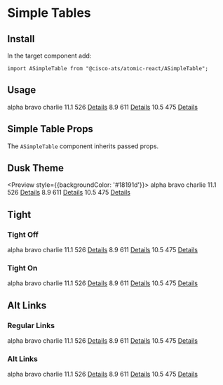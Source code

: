 

<Meta title="Components/Simple Tables" component={ASimpleTable} />

# Simple Tables

## Install

In the target component add:

```
import ASimpleTable from "@cisco-ats/atomic-react/ASimpleTable";
```

## Usage

<Preview>
  <Story name="usage-1">
    <AApp>
      <ASimpleTable striped tight>
        <thead>
          <tr>
            <th className="text-capitalize">alpha</th>
            <th className="text-capitalize text-align-center">bravo</th>
            <th className="text-capitalize text-align-center">charlie</th>
          </tr>
        </thead>
        <tbody>
          <tr>
            <td>11.1</td>
            <td className="text-align-center">526</td>
            <td className="text-align-right"><a href="/" target="_blank">Details</a></td>
          </tr>
          <tr>
            <td>8.9</td>
            <td className="text-align-center">611</td>
            <td className="text-align-right"><a href="/" target="_blank">Details</a></td>
          </tr>
          <tr>
            <td>10.5</td>
            <td className="text-align-center">475</td>
            <td className="text-align-right"><a href="/" target="_blank">Details</a></td>
          </tr>
        </tbody>
      </ASimpleTable>
    </AApp>
  </Story>
</Preview>

## Simple Table Props

The `ASimpleTable` component inherits passed props.

<Props of={ASimpleTable} />

## Dusk Theme

<Preview style={{backgroundColor: '#18191d'}}>
  <Story name="dusk-1">
    <AApp theme="dusk">
      <ASimpleTable striped tight>
        <thead>
          <tr>
            <th className="text-capitalize">alpha</th>
            <th className="text-capitalize text-align-center">bravo</th>
            <th className="text-capitalize text-align-center">charlie</th>
          </tr>
        </thead>
        <tbody>
          <tr>
            <td>11.1</td>
            <td className="text-align-center">526</td>
            <td className="text-align-right"><a href="/" target="_blank">Details</a></td>
          </tr>
          <tr>
            <td>8.9</td>
            <td className="text-align-center">611</td>
            <td className="text-align-right"><a href="/" target="_blank">Details</a></td>
          </tr>
          <tr>
            <td>10.5</td>
            <td className="text-align-center">475</td>
            <td className="text-align-right"><a href="/" target="_blank">Details</a></td>
          </tr>
        </tbody>
      </ASimpleTable>
    </AApp>
  </Story>
</Preview>

## Tight

<Preview>
  <Story name="tight-1">
    <AApp>
      <div className="pr-4">
        <h3>Tight Off</h3>
        <ASimpleTable>
          <thead>
            <tr>
              <th className="text-capitalize">alpha</th>
              <th className="text-capitalize text-align-center">bravo</th>
              <th className="text-capitalize text-align-center">charlie</th>
            </tr>
          </thead>
          <tbody>
            <tr>
              <td>11.1</td>
              <td className="text-align-center">526</td>
              <td className="text-align-right"><a href="/" target="_blank">Details</a></td>
            </tr>
            <tr>
              <td>8.9</td>
              <td className="text-align-center">611</td>
              <td className="text-align-right"><a href="/" target="_blank">Details</a></td>
            </tr>
            <tr>
              <td>10.5</td>
              <td className="text-align-center">475</td>
              <td className="text-align-right"><a href="/" target="_blank">Details</a></td>
            </tr>
          </tbody>
        </ASimpleTable>
      </div>
    </AApp>
  </Story>
  <Story name="tight-2">
    <AApp>
      <h3>Tight On</h3>
      <ASimpleTable tight>
        <thead>
          <tr>
            <th className="text-capitalize">alpha</th>
            <th className="text-capitalize text-align-center">bravo</th>
            <th className="text-capitalize text-align-center">charlie</th>
          </tr>
        </thead>
        <tbody>
          <tr>
            <td>11.1</td>
            <td className="text-align-center">526</td>
            <td className="text-align-right"><a href="/" target="_blank">Details</a></td>
          </tr>
          <tr>
            <td>8.9</td>
            <td className="text-align-center">611</td>
            <td className="text-align-right"><a href="/" target="_blank">Details</a></td>
          </tr>
          <tr>
            <td>10.5</td>
            <td className="text-align-center">475</td>
            <td className="text-align-right"><a href="/" target="_blank">Details</a></td>
          </tr>
        </tbody>
      </ASimpleTable>
    </AApp>
  </Story>
</Preview>

## Alt Links

<Preview>
  <Story name="alt-links-1">
    <AApp>
      <div className="pr-4">
        <h3>Regular Links</h3>
        <ASimpleTable>
          <thead>
            <tr>
              <th className="text-capitalize">alpha</th>
              <th className="text-capitalize text-align-center">bravo</th>
              <th className="text-capitalize text-align-center">charlie</th>
            </tr>
          </thead>
          <tbody>
            <tr>
              <td>11.1</td>
              <td className="text-align-center">526</td>
              <td className="text-align-right"><a href="/" target="_blank">Details</a></td>
            </tr>
            <tr>
              <td>8.9</td>
              <td className="text-align-center">611</td>
              <td className="text-align-right"><a href="/" target="_blank">Details</a></td>
            </tr>
            <tr>
              <td>10.5</td>
              <td className="text-align-center">475</td>
              <td className="text-align-right"><a href="/" target="_blank">Details</a></td>
            </tr>
          </tbody>
        </ASimpleTable>
      </div>
    </AApp>
  </Story>
  <Story name="alt-links-2">
    <AApp>
      <h3>Alt Links</h3>
      <ASimpleTable altLinks>
        <thead>
          <tr>
            <th className="text-capitalize">alpha</th>
            <th className="text-capitalize text-align-center">bravo</th>
            <th className="text-capitalize text-align-center">charlie</th>
          </tr>
        </thead>
        <tbody>
          <tr>
            <td>11.1</td>
            <td className="text-align-center">526</td>
            <td className="text-align-right"><a href="/" target="_blank">Details</a></td>
          </tr>
          <tr>
            <td>8.9</td>
            <td className="text-align-center">611</td>
            <td className="text-align-right"><a href="/" target="_blank">Details</a></td>
          </tr>
          <tr>
            <td>10.5</td>
            <td className="text-align-center">475</td>
            <td className="text-align-right"><a href="/" target="_blank">Details</a></td>
          </tr>
        </tbody>
      </ASimpleTable>
    </AApp>
  </Story>
</Preview>
